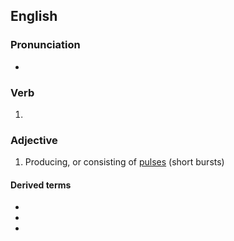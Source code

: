==English==

===Pronunciation===
* {{IPA|/pʌlst/|lang=en}}

===Verb===
{{head|en|verb form}}

# {{en-past of|pulse}}

===Adjective===
{{en-adj|-}}

# Producing, or consisting of [[pulse]]s (short bursts)

====Derived terms====
* {{l|en|pulsed column}}
* {{l|en|pulsed Doppler}}
* {{l|en|pulsed energy weapon}}